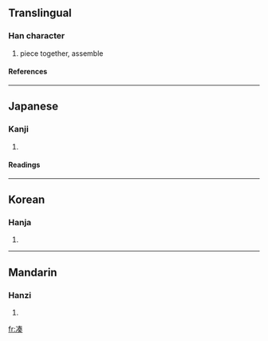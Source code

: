 {{see|湊}}

==Translingual==
===Han character===
{{Han char|rad=冫|as=09|sn=11|four=|canj=戈一手大大 (IMQKK)}}
# piece together, assemble
====References====
{{Han ref|kx=0133.091|dkj=01683|dj=0297.140|hdz=10299.140|uh=51D1|ud=20945}}
----
==Japanese==
===Kanji===
{{ja-kanji|grade=|rs=冫09}}
# {{defn|Japanese}}
====Readings====
{{ja-readings|on=[[そう]] (sō)|kun=[[みなと]] (minato), [[あつまる]] (atsumaru)}}
----
==Korean==
===Hanja===
{{ko-hanja|hangeul=주|rv=ju|mr=chu}}
# {{defn|Korean}}
----
==Mandarin==
===Hanzi===
{{cmn-hanzi|tra=湊|pin=[[còu]] (cou4)|wg=ts'ou<sup>4</sup>}}
# {{defn|Mandarin}}

[[fr:凑]]